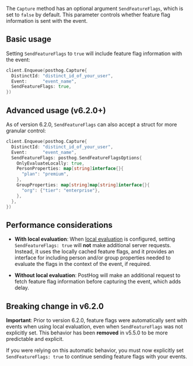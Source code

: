 The `Capture` method has an optional argument `SendFeatureFlags`, which is set to `false` by default. This parameter controls whether feature flag information is sent with the event.

## Basic usage

Setting `SendFeatureFlags` to `true` will include feature flag information with the event:

```go
client.Enqueue(posthog.Capture{
  DistinctId: "distinct_id_of_your_user",
  Event:      "event_name",
  SendFeatureFlags: true,
})
```

## Advanced usage (v6.2.0+)

As of version 6.2.0, `SendFeatureFlags` can also accept a struct for more granular control:

```go
client.Enqueue(posthog.Capture{
  DistinctId: "distinct_id_of_your_user",
  Event:      "event_name",
  SendFeatureFlags: posthog.SendFeatureFlagsOptions{
    OnlyEvaluateLocally: true,
    PersonProperties: map[string]interface{}{
      "plan": "premium",
    },
    GroupProperties: map[string]map[string]interface{}{
      "org": {"tier": "enterprise"},
    },
  },
})
```

## Performance considerations

- **With local evaluation**: When [local evaluation](/docs/feature-flags/local-evaluation) is configured, setting `SendFeatureFlags: true` will **not** make additional server requests. Instead, it uses the locally cached feature flags, and it provides an interface for including person and/or group properties needed to evaluate the flags in the context of the event, if required.

- **Without local evaluation**: PostHog will make an additional request to fetch feature flag information before capturing the event, which adds delay.

## Breaking change in v6.2.0

**Important**: Prior to version 6.2.0, feature flags were automatically sent with events when using local evaluation, even when `SendFeatureFlags` was not explicitly set. This behavior has been **removed** in v5.5.0 to be more predictable and explicit.

If you were relying on this automatic behavior, you must now explicitly set `SendFeatureFlags: true` to continue sending feature flags with your events.